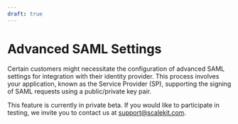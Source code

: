 ```yaml
---
draft: true
---
```


# Advanced SAML Settings

Certain customers might necessitate the configuration of advanced SAML settings for integration with their identity provider. This process involves your application, known as the Service Provider (SP), supporting the signing of SAML requests using a public/private key pair.

This feature is currently in private beta. If you would like to participate in testing, we invite you to contact us at [support@scalekit.com](mailto:support@scalekit.com).
